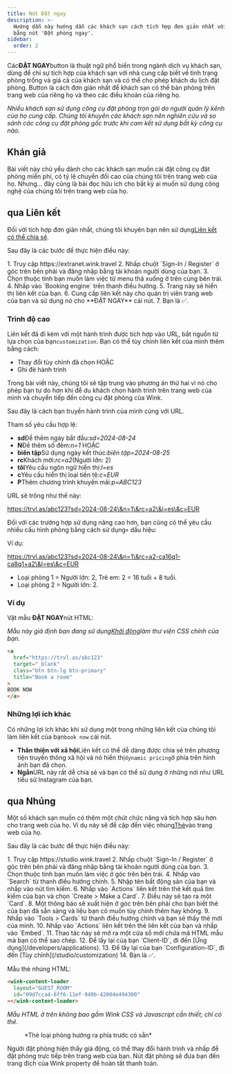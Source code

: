 ```yaml
---
title: Nút Đặt ngay
description: >-
  Hướng dẫn này hướng dẫn các khách sạn cách tích hợp đơn giản nhất với Wink
  bằng nút 'Đặt phòng ngay'.
sidebar:
  order: 2
---
```


Các**ĐẶT NGAY**button là thuật ngữ phổ biến trong ngành dịch vụ khách sạn, dùng để chỉ sự tích hợp của khách sạn với nhà cung cấp biết về tình trạng phòng trống và giá cả của khách sạn và có thể cho phép khách du lịch đặt phòng. Button là cách đơn giản nhất để khách sạn có thể bán phòng trên trang web của riêng họ và theo các điều khoản của riêng họ.

*Nhiều khách sạn sử dụng công cụ đặt phòng trọn gói do người quản lý kênh của họ cung cấp. Chúng tôi khuyên các khách sạn nên nghiên cứu và so sánh các công cụ đặt phòng gốc trước khi cam kết sử dụng bất kỳ công cụ nào.*

## Khán giả

Bài viết này chủ yếu dành cho các khách sạn muốn cài đặt công cụ đặt phòng miễn phí, có tỷ lệ chuyển đổi cao của chúng tôi trên trang web của họ.
Nhưng... đây cũng là bài đọc hữu ích cho bất kỳ ai muốn sử dụng công nghệ của chúng tôi trên trang web của họ.

## qua Liên kết

Đối với tích hợp đơn giản nhất, chúng tôi khuyên bạn nên sử dụng[Liên kết có thể chia sẻ](/studio/shareable-links).

Sau đây là các bước để thực hiện điều này:

<Steps>
  1. Truy cập https://extranet.wink.travel
  2. Nhấp chuột `Sign-In / Register` ở góc trên bên phải và đăng nhập bằng tài khoản người dùng của bạn.
  3. Chọn thuộc tính bạn muốn làm việc từ menu thả xuống ở trên cùng bên trái.
  4. Nhấp vào `Booking engine` trên thanh điều hướng.
  5. Trang này sẽ hiển thị liên kết của bạn.
  6. Cung cấp liên kết này cho quản trị viên trang web của bạn và sử dụng nó cho **ĐẶT NGAY** cái nút.
  7. Bạn là ✅.
</Steps>


### Trình độ cao

Liên kết đã đi kèm với một hành trình được tích hợp vào URL, bắt nguồn từ lựa chọn của bạn`customization`.
Bạn có thể tùy chỉnh liên kết của mình thêm bằng cách:

* Thay đổi tùy chỉnh đã chọn HOẶC
* Ghi đè hành trình

Trong bài viết này, chúng tôi sẽ tập trung vào phương án thứ hai vì nó cho phép bạn tự do hơn khi để du khách chọn hành trình trên trang web của mình và chuyển tiếp đến công cụ đặt phòng của Wink.

Sau đây là cách bạn truyền hành trình của mình cùng với URL.

Tham số yêu cầu hợp lệ:

* **sd**Để thêm ngày bắt đầu:*sd=2024-08-24*
* **N**Để thêm số đêm:*n=1* HOẶC
* **biên tập**Sử dụng ngày kết thúc:*biên tập=2024-08-25*
* **rc**Khách mời:*rc=a2*(Người lớn: 2)
* **tôi**Yêu cầu ngôn ngữ hiển thị:*l=es*
* **c**Yêu cầu hiển thị loại tiền tệ:*c=EUR*
* **P**Thêm chương trình khuyến mãi:*p=ABC123*

URL sẽ trông như thế này:

https://trvl.as/abc123?sd=2024-08-24\&n=1\&rc=a2\&l=es\&c=EUR

Đối với các trường hợp sử dụng nâng cao hơn, bạn cũng có thể yêu cầu nhiều cấu hình phòng bằng cách sử dụng`+` dấu hiệu:

Ví dụ:

https://trvl.as/abc123?sd=2024-08-24\&n=1\&rc=a2-ca16q1-ca8q1+a2\&l=es\&c=EUR

* Loại phòng 1 = Người lớn: 2, Trẻ em: 2 = 16 tuổi + 8 tuổi.
* Loại phòng 2 = Người lớn: 2.

### Ví dụ

Vật mẫu **ĐẶT NGAY**nút HTML:

*Mẫu này giả định bạn đang sử dụng[Khởi động](https://getbootstrap.com)làm thư viện CSS chính của bạn.*

```html
<a
  href="https://trvl.as/abc123"
  target="_blank"
  class="btn btn-lg btn-primary"
  title="Book a room"
>
BOOK NOW
</a>
```

### Những lợi ích khác

Có những lợi ích khác khi sử dụng một trong những liên kết của chúng tôi làm liên kết của bạn`book now` cái nút.

* **Thân thiện với xã hội**Liên kết có thể dễ dàng được chia sẻ trên phương tiện truyền thông xã hội và nó hiển thị`dynamic pricing`ở phía trên hình ảnh bạn đã chọn.
* **Ngắn**URL này rất dễ chia sẻ và bạn có thể sử dụng ở những nơi như URL tiểu sử Instagram của bạn.

## qua Nhúng

Một số khách sạn muốn có thêm một chút chức năng và tích hợp sâu hơn cho trang web của họ. Ví dụ này sẽ đề cập đến việc nhúng[Thẻ](/studio/cards)vào trang web của họ.

Sau đây là các bước để thực hiện điều này:

<Steps>
  1. Truy cập https://studio.wink.travel
  2. Nhấp chuột `Sign-In / Register` ở góc trên bên phải và đăng nhập bằng tài khoản người dùng của bạn.
  3. Chọn thuộc tính bạn muốn làm việc ở góc trên bên trái.
  4. Nhấp vào `Search` từ thanh điều hướng chính.
  5. Nhập tên bất động sản của bạn và nhấp vào nút tìm kiếm.
  6. Nhấp vào `Actions` liên kết trên thẻ kết quả tìm kiếm của bạn và chọn `Create > Make a Card`.
  7. Điều này sẽ tạo ra một `Card`.
  8. Một thông báo sẽ xuất hiện ở góc trên bên phải cho bạn biết thẻ của bạn đã sẵn sàng và liệu bạn có muốn tùy chỉnh thêm hay không.
  9. Nhấp vào `Tools > Cards` từ thanh điều hướng chính và bạn sẽ thấy thẻ mới của mình.
  10. Nhấp vào `Actions` liên kết trên thẻ liên kết của bạn và nhấp vào `Embed`.
  11. Thao tác này sẽ mở ra một cửa sổ mới chứa mã HTML mẫu mà bạn có thể sao chép.
  12. Để lấy lại của bạn `Client-ID`, đi đến [Ứng dụng](/developers/applications).
  13. Để lấy lại của bạn `Configuration-ID`, đi đến [Tùy chỉnh](/studio/customization)
  14. Bạn là ✅.
</Steps>


Mẫu thẻ nhúng HTML:

```html
<wink-content-loader
  layout="GUEST_ROOM"
  id="09d7cca4-6ff6-11ef-949b-42004e494300"
></wink-content-loader>
```

*Mẫu HTML ở trên không bao gồm Wink CSS và Javascript cần thiết; chỉ có thẻ.*

<figure>
  <CloudinaryImage width="350" height="829" resize="scale" quality="best" alt="Xem trước thẻ" src="academy/card-example" errorImage="noimage_opaque_nyrtl0.png" />

  <figcaption>*Thẻ loại phòng hướng ra phía trước có sẵn*</figcaption>
</figure>


Người đặt phòng hiện thấy giá động, có thể thay đổi hành trình và nhấp để đặt phòng trực tiếp trên trang web của bạn. Nút đặt phòng sẽ đưa bạn đến trang đích của Wink property để hoàn tất thanh toán.

